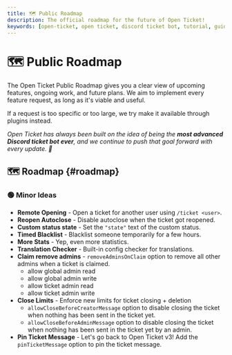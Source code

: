 ```yaml
---
title: 🗺️ Public Roadmap
description: The official roadmap for the future of Open Ticket!
keywords: [open-ticket, open ticket, discord ticket bot, tutorial, guide, article, roadmap, sneakpeaks, future, development]
---
```

<head>
    <link rel="apple-touch-icon" href="/img/logo_vertical.png"/>
</head>

# 🗺️ Public Roadmap
<FlexHorizontal>
<div style={{width:"50%"}} className="otdocs-flex-mobile-width">
The Open Ticket Public Roadmap gives you a clear view of upcoming features, ongoing work, and future plans.
We aim to implement every feature request, as long as it's viable and useful.

If a request is too specific or too large, we try make it available through plugins instead.

*Open Ticket has always been built on the idea of being the <C color="blue">**most advanced Discord ticket bot ever**</C>, and we continue to push that goal forward with every update. 🚀*

</div>
<div style={{width:"50%"}} className="otdocs-flex-mobile-width">
    <StyledTitle title="Public Roadmap" description="The future of Open Ticket"></StyledTitle>
</div>
</FlexHorizontal>

## 🗺️ Roadmap \{#roadmap}
### 🟢 Minor Ideas
- **Remote Opening** - Open a ticket for another user using `/ticket <user>`.
- **Reopen Autoclose** - Disable autoclose when the ticket got reopened.
- **Custom status state** - Set the `"state"` text of the custom status.
- **Timed Blacklist** - Blacklist someone temporarily for a few hours.
- **More Stats** - Yep, even more statistics.
- **Translation Checker** - Built-in config checker for translations.
- **Claim remove admins** - `removeAdminsOnClaim` option to remove all other admins when a ticket is claimed.
    - allow global admin read
    - allow global admin write
    - allow ticket admin read
    - allow ticket admin write
- **Close Limits** - Enforce new limits for ticket closing + deletion
    - `allowCloseBeforeCreatorMessage` option to disable closing the ticket when nothing has been sent in the ticket yet.
    - `allowCloseBeforeAdminMessage` option to disable closing the ticket when nothing has been sent in the ticket yet by an admin.
- **Pin Ticket Message** - Let's go back to Open Ticket v3! Add the `pinTicketMessage` option to pin the ticket message.
